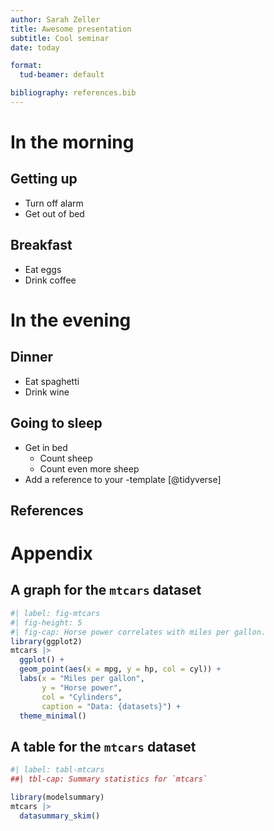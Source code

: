 ```yaml
---
author: Sarah Zeller
title: Awesome presentation
subtitle: Cool seminar
date: today

format: 
  tud-beamer: default

bibliography: references.bib
---
```


# In the morning

## Getting up

-   Turn off alarm
-   Get out of bed

## Breakfast

-   Eat eggs
-   Drink coffee

# In the evening

## Dinner

-   Eat spaghetti
-   Drink wine

## Going to sleep

-   Get in bed
    -   Count sheep
    -   Count even more sheep

-   Add a reference to your \LaTeX-template [@tidyverse]

## References {.allowframebreaks}

::: {#refs}
:::

# Appendix

## A graph for the `mtcars` dataset

```r
#| label: fig-mtcars
#| fig-height: 5
#| fig-cap: Horse power correlates with miles per gallon.
library(ggplot2)
mtcars |> 
  ggplot() +
  geom_point(aes(x = mpg, y = hp, col = cyl)) +
  labs(x = "Miles per gallon",
       y = "Horse power",
       col = "Cylinders",
       caption = "Data: {datasets}") +
  theme_minimal()
```

## A table for the `mtcars` dataset

```r
#| label: tabl-mtcars
##| tbl-cap: Summary statistics for `mtcars`

library(modelsummary)
mtcars |> 
  datasummary_skim()
```

